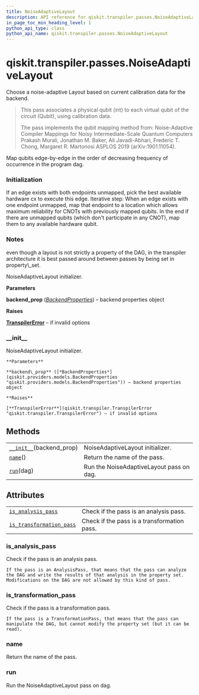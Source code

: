 ```yaml
---
title: NoiseAdaptiveLayout
description: API reference for qiskit.transpiler.passes.NoiseAdaptiveLayout
in_page_toc_min_heading_level: 1
python_api_type: class
python_api_name: qiskit.transpiler.passes.NoiseAdaptiveLayout
---
```


<span id="qiskit-transpiler-passes-noiseadaptivelayout" />

# qiskit.transpiler.passes.NoiseAdaptiveLayout

<Class id="qiskit.transpiler.passes.NoiseAdaptiveLayout" isDedicatedPage={true} github="https://github.com/qiskit/qiskit/tree/stable/0.16/qiskit/transpiler/passes/layout/noise_adaptive_layout.py" signature="NoiseAdaptiveLayout(*args, **kwargs)">
  Choose a noise-adaptive Layout based on current calibration data for the backend.

  > This pass associates a physical qubit (int) to each virtual qubit of the circuit (Qubit), using calibration data.
  >
  > The pass implements the qubit mapping method from: Noise-Adaptive Compiler Mappings for Noisy Intermediate-Scale Quantum Computers Prakash Murali, Jonathan M. Baker, Ali Javadi-Abhari, Frederic T. Chong, Margaret R. Martonosi ASPLOS 2019 (arXiv:1901.11054).

  <Function signature="Ordering of edges">
    Map qubits edge-by-edge in the order of decreasing frequency of occurrence in the program dag.
  </Function>

  ### Initialization

  <Function id="qiskit.transpiler.passes.NoiseAdaptiveLayout.Initialization" signature="Initialization()">
    If an edge exists with both endpoints unmapped, pick the best available hardware cx to execute this edge. Iterative step: When an edge exists with one endpoint unmapped, map that endpoint to a location which allows maximum reliability for CNOTs with previously mapped qubits. In the end if there are unmapped qubits (which don't participate in any CNOT), map them to any available hardware qubit.
  </Function>

  ### Notes

  <Function id="qiskit.transpiler.passes.NoiseAdaptiveLayout.Notes" signature="Notes()">
    even though a layout is not strictly a property of the DAG, in the transpiler architecture it is best passed around between passes by being set in property\_set.
  </Function>

  NoiseAdaptiveLayout initializer.

  **Parameters**

  **backend\_prop** ([*BackendProperties*](qiskit.providers.models.BackendProperties "qiskit.providers.models.BackendProperties")) – backend properties object

  **Raises**

  [**TranspilerError**](qiskit.transpiler.TranspilerError "qiskit.transpiler.TranspilerError") – if invalid options

  ### \_\_init\_\_

  <Function id="qiskit.transpiler.passes.NoiseAdaptiveLayout.__init__" signature="__init__(backend_prop)">
    NoiseAdaptiveLayout initializer.

    **Parameters**

    **backend\_prop** ([*BackendProperties*](qiskit.providers.models.BackendProperties "qiskit.providers.models.BackendProperties")) – backend properties object

    **Raises**

    [**TranspilerError**](qiskit.transpiler.TranspilerError "qiskit.transpiler.TranspilerError") – if invalid options
  </Function>

  ## Methods

  |                                                                                                                                             |                                          |
  | ------------------------------------------------------------------------------------------------------------------------------------------- | ---------------------------------------- |
  | [`__init__`](#qiskit.transpiler.passes.NoiseAdaptiveLayout.__init__ "qiskit.transpiler.passes.NoiseAdaptiveLayout.__init__")(backend\_prop) | NoiseAdaptiveLayout initializer.         |
  | [`name`](#qiskit.transpiler.passes.NoiseAdaptiveLayout.name "qiskit.transpiler.passes.NoiseAdaptiveLayout.name")()                          | Return the name of the pass.             |
  | [`run`](#qiskit.transpiler.passes.NoiseAdaptiveLayout.run "qiskit.transpiler.passes.NoiseAdaptiveLayout.run")(dag)                          | Run the NoiseAdaptiveLayout pass on dag. |

  ## Attributes

  |                                                                                                                                                                        |                                             |
  | ---------------------------------------------------------------------------------------------------------------------------------------------------------------------- | ------------------------------------------- |
  | [`is_analysis_pass`](#qiskit.transpiler.passes.NoiseAdaptiveLayout.is_analysis_pass "qiskit.transpiler.passes.NoiseAdaptiveLayout.is_analysis_pass")                   | Check if the pass is an analysis pass.      |
  | [`is_transformation_pass`](#qiskit.transpiler.passes.NoiseAdaptiveLayout.is_transformation_pass "qiskit.transpiler.passes.NoiseAdaptiveLayout.is_transformation_pass") | Check if the pass is a transformation pass. |

  ### is\_analysis\_pass

  <Function id="qiskit.transpiler.passes.NoiseAdaptiveLayout.is_analysis_pass" signature="property is_analysis_pass">
    Check if the pass is an analysis pass.

    If the pass is an AnalysisPass, that means that the pass can analyze the DAG and write the results of that analysis in the property set. Modifications on the DAG are not allowed by this kind of pass.
  </Function>

  ### is\_transformation\_pass

  <Function id="qiskit.transpiler.passes.NoiseAdaptiveLayout.is_transformation_pass" signature="property is_transformation_pass">
    Check if the pass is a transformation pass.

    If the pass is a TransformationPass, that means that the pass can manipulate the DAG, but cannot modify the property set (but it can be read).
  </Function>

  ### name

  <Function id="qiskit.transpiler.passes.NoiseAdaptiveLayout.name" signature="name()">
    Return the name of the pass.
  </Function>

  ### run

  <Function id="qiskit.transpiler.passes.NoiseAdaptiveLayout.run" signature="run(dag)">
    Run the NoiseAdaptiveLayout pass on dag.
  </Function>
</Class>

